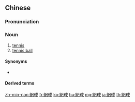 {{also|网球}}
==Chinese==
{{zh-forms|s=网球}}

===Pronunciation===
{{zh-pron
|m=wǎngqiú,er=y
|ma=Zh-wangqiú.ogg
|c=mong5 kau4
|h=pfs=mióng-khiù
|mn=qz:bǎng-kiû/tw,xm,zz:bāng-kiû
|mn-t=mang6 giu5
|cat=n
}}

===Noun===
{{zh-noun}}

# [[tennis]]
# [[tennis ball]]

====Synonyms====
* {{qualifier|Min Nan}} {{l|nan|the-ní-suh}}

====Derived terms====
{{zh-der|網球場|網球拍|網球員|網球運動員}}

{{zh-cat|Sports|Elementary}}

[[zh-min-nan:網球]]
[[fr:網球]]
[[ko:網球]]
[[hu:網球]]
[[mg:網球]]
[[ja:網球]]
[[th:網球]]